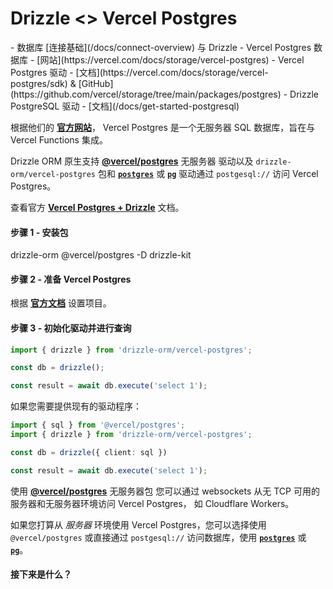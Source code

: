 
# Drizzle \<\> Vercel Postgres

<Prerequisites>
- 数据库 [连接基础](/docs/connect-overview) 与 Drizzle
- Vercel Postgres 数据库 - [网站](https://vercel.com/docs/storage/vercel-postgres)
- Vercel Postgres 驱动 - [文档](https://vercel.com/docs/storage/vercel-postgres/sdk) & [GitHub](https://github.com/vercel/storage/tree/main/packages/postgres)
- Drizzle PostgreSQL 驱动 - [文档](/docs/get-started-postgresql)
</Prerequisites>

根据他们的 **[官方网站](https://vercel.com/docs/storage/vercel-postgres)**，
Vercel Postgres 是一个无服务器 SQL 数据库，旨在与 Vercel Functions 集成。

Drizzle ORM 原生支持 **[@vercel/postgres](https://vercel.com/docs/storage/vercel-postgres)** 无服务器
驱动以及 `drizzle-orm/vercel-postgres` 包和 **[`postgres`](#postgresjs)** 或 **[`pg`](#node-postgres)**
驱动通过 `postgesql://` 访问 Vercel Postgres。

查看官方 **[Vercel Postgres + Drizzle](https://vercel.com/docs/storage/vercel-postgres/using-an-orm#drizzle)** 文档。

#### 步骤 1 - 安装包

<Npm>
drizzle-orm @vercel/postgres
-D drizzle-kit
</Npm>

#### 步骤 2 - 准备 Vercel Postgres

根据 **[官方文档](https://vercel.com/docs/storage/vercel-postgres/quickstart)** 设置项目。

#### 步骤 3 - 初始化驱动并进行查询

```typescript copy
import { drizzle } from 'drizzle-orm/vercel-postgres';

const db = drizzle();

const result = await db.execute('select 1');
```

如果您需要提供现有的驱动程序：

```typescript copy
import { sql } from '@vercel/postgres';
import { drizzle } from 'drizzle-orm/vercel-postgres';

const db = drizzle({ client: sql })

const result = await db.execute('select 1');
```

使用 **[@vercel/postgres](https://vercel.com/docs/storage/vercel-postgres)** 无服务器包
您可以通过 websockets 从无 TCP 可用的服务器和无服务器环境访问 Vercel Postgres，
如 Cloudflare Workers。
  
如果您打算从 _服务器_ 环境使用 Vercel Postgres，您可以选择使用 `@vercel/postgres` 
或直接通过 `postgesql://` 访问数据库，使用 
**[`postgres`](#postgresjs)** 或 **[`pg`](#node-postgres)**。

#### 接下来是什么？

<WhatsNextPostgres/>
